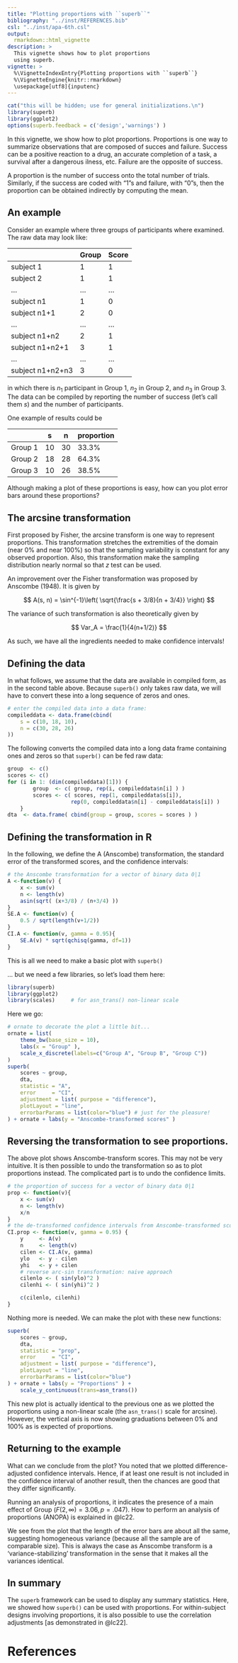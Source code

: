 ```yaml
---
title: "Plotting proportions with ``superb``"
bibliography: "../inst/REFERENCES.bib"
csl: "../inst/apa-6th.csl"
output: 
  rmarkdown::html_vignette
description: >
  This vignette shows how to plot proportions
  using superb.
vignette: >
  %\VignetteIndexEntry{Plotting proportions with ``superb``}
  %\VignetteEngine{knitr::rmarkdown}
  \usepackage[utf8]{inputenc}
---
```



```r
cat("this will be hidden; use for general initializations.\n")
library(superb)
library(ggplot2)
options(superb.feedback = c('design','warnings') )
```

In this vignette, we show how to plot proportions. Proportions is one way
to summarize observations that are composed of succes and failure. Success can be
a positive reaction to a drug, an accurate completion of a task, a survival after
a dangerous ilness, etc. Failure are the opposite of success. 

A proportion is the number of success onto the total number of trials. Similarly,
if the success are coded with "1"s and failure, with "0"s, then the proportion
can be obtained indirectly by computing the mean.

## An example

Consider an example where three groups of participants where examined. The raw
data may look like:

|                 |Group    |Score    |
|-----------------|---------|---------|
|subject 1        |1        | 1       |
|subject 2        |1        | 1       |
|...              |...      |...      |
|subject n1       |1        | 0       |
|subject n1+1     |2        | 0       |
| ...             |...      |...      |
|subject n1+n2    |2        | 1       |
|subject n1+n2+1  |3        | 1       |
|...              |...      |...      |
|subject n1+n2+n3 |3        | 0       |

in which there is $n_1$ participant in Group 1, $n_2$ in Group 2, and $n_3$ in 
Group 3. The data can be compiled by reporting the number of success (let's call
them $s$) and the number of participants. 

One example of results could be 

|               | s    | n    | proportion |
|---------------|------|------|------------|
| Group 1       | 10   | 30   | 33.3%      |
| Group 2       | 18   | 28   | 64.3%      |
| Group 3       | 10   | 26   | 38.5%      |   

Although making a plot of these proportions is easy, how can you plot error bars
around these proportions? 


## The arcsine transformation

First proposed by Fisher, the arcsine transform is one way to represent proportions.
This transformation stretches the extremities of the domain (near 0% and near 100%)
so that the sampling variability is constant for any observed proportion. Also, 
this transformation make the sampling distribution nearly normal so that $z$
test can be used.

An improvement over the Fisher transformation was proposed by Anscombe (1948). It is
given by

$$
A(s, n) = \sin^{-1}\left( \sqrt{\frac{s + 3/8}{n + 3/4}} \right)
$$

The variance of such transformation is also theoretically given by

$$
Var_A = \frac{1}{4(n+1/2)}
$$

As such, we have all the ingredients needed to make confidence intervals!


## Defining the data

In what follows, we assume that the data are available in compiled form, 
as in the second table above. Because ``superb()`` only takes raw
data, we will have to convert these into a long sequence of zeros and ones.

```r
# enter the compiled data into a data frame:
compileddata <- data.frame(cbind(
    s = c(10, 18, 10),
    n = c(30, 28, 26)
))
```

The following converts the compiled data into a long data frame
containing ones and zeros so that ``superb()`` can be fed raw data:

```r
group  <- c()
scores <- c()
for (i in 1: (dim(compileddata)[1])) {
        group  <- c( group, rep(i, compileddata$n[i] ) )
        scores <- c( scores, rep(1, compileddata$s[i]), 
                    rep(0, compileddata$n[i] - compileddata$s[i]) )
    }
dta  <- data.frame( cbind(group = group, scores = scores ) )
```


## Defining the transformation in R

In the following, we define the A (Anscombe) transformation, the standard 
error of the transformed scores, and the confidence intervals:

```r
# the Anscombe transformation for a vector of binary data 0|1
A <-function(v) {
    x <- sum(v)
    n <- length(v)
    asin(sqrt( (x+3/8) / (n+3/4) ))
}   
SE.A <- function(v) {
    0.5 / sqrt(length(v+1/2))
}
CI.A <- function(v, gamma = 0.95){
    SE.A(v) * sqrt(qchisq(gamma, df=1))
}
```

This is all we need to make a basic plot with ``superb()``

... but we need a few libraries, so let's load them here:

```r
library(superb)
library(ggplot2)
library(scales)     # for asn_trans() non-linear scale
```


Here we go:

```r
# ornate to decorate the plot a little bit...
ornate = list( 
    theme_bw(base_size = 10),
    labs(x = "Group" ),
    scale_x_discrete(labels=c("Group A", "Group B", "Group C"))
)
superb(
    scores ~ group,
    dta, 
    statistic = "A", 
    error     = "CI",
    adjustment = list( purpose = "difference"),
    plotLayout = "line",
    errorbarParams = list(color="blue") # just for the pleasure!
) + ornate + labs(y = "Anscombe-transformed scores" )
```

## Reversing the transformation to see proportions.

The above plot shows Anscombe-transform scores. This may not be very
intuitive. It is then possible to undo the transformation so as
to plot proportions instead. The complicated part is to undo the
confidence limits.

```r
# the proportion of success for a vector of binary data 0|1
prop <- function(v){
    x <- sum(v)
    n <- length(v)
    x/n
}
# the de-transformed confidence intervals from Anscombe-transformed scores
CI.prop <- function(v, gamma = 0.95) {
    y     <- A(v)
    n     <- length(v)
    cilen <- CI.A(v, gamma)
    ylo   <- y - cilen
    yhi   <- y + cilen
    # reverse arc-sin transformation: naive approach
    cilenlo <- ( sin(ylo)^2 )
    cilenhi <- ( sin(yhi)^2 )

    c(cilenlo, cilenhi)
}
```

Nothing more is needed. We can make the plot with these new functions:

```r
superb(
    scores ~ group,
    dta, 
    statistic = "prop", 
    error     = "CI",
    adjustment = list( purpose = "difference"),
    plotLayout = "line",
    errorbarParams = list(color="blue")
) + ornate + labs(y = "Proportions" ) + 
    scale_y_continuous(trans=asn_trans())
```

This new plot is actually identical to the previous one as we plotted the 
proportions using a non-linear scale (the ``asn_trans()`` scale for arcsine).
However, the vertical axis is now showing graduations between 0% and 100%
as is expected of proportions.



## Returning to the example

What can we conclude from the plot? You noted that we plotted difference-adjusted
confidence intervals. Hence, if at least one result is not included in the 
confidence interval of another result, then the chances are good that they differ
significantly. 

Running an analysis of proportions, it indicates the presence of a
main effect of Group ($F(2,\infty)= 3.06, p = .047$). How to perform 
an analysis of proportions (ANOPA) is explained in @lc22.

We see from the plot that the length of the error bars are about all the same,
suggesting homogeneous variance (because all the sample are of comparable size).
This is always the case as Anscombe transform is a 'variance-stabilizing' 
transformation in the sense that it makes all the variances identical.


## In summary

The ``superb`` framework can be used to display any summary statistics. Here, 
we showed how ``superb()`` can be used with proportions. For within-subject
designs involving proportions, it is also possible to use the correlation adjustments
[as demonstrated in @lc22].


# References


